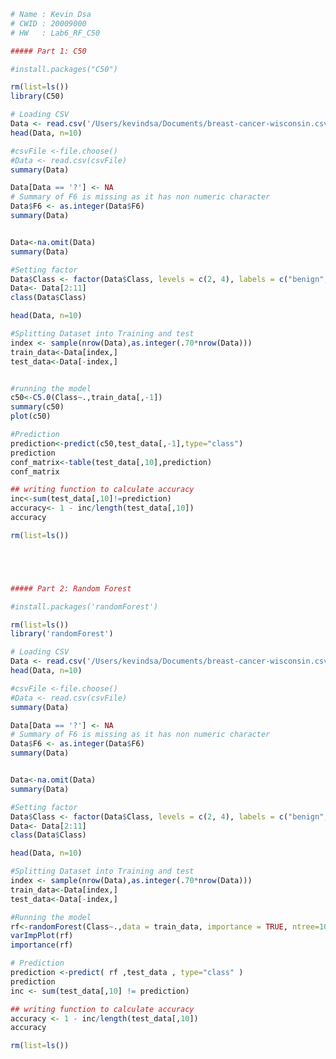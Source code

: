 ```r
# Name : Kevin Dsa
# CWID : 20009000
# HW   : Lab6_RF_C50

##### Part 1: C50

#install.packages("C50")

rm(list=ls())
library(C50)

# Loading CSV 
Data <- read.csv('/Users/kevindsa/Documents/breast-cancer-wisconsin.csv',header=TRUE, sep=",")
head(Data, n=10)

#csvFile <-file.choose()
#Data <- read.csv(csvFile)
summary(Data)

Data[Data == '?'] <- NA
# Summary of F6 is missing as it has non numeric character
Data$F6 <- as.integer(Data$F6)
summary(Data)


Data<-na.omit(Data)
summary(Data)

#Setting factor
Data$Class <- factor(Data$Class, levels = c(2, 4), labels = c("benign", "malignant"))
Data<- Data[2:11]
class(Data$Class)

head(Data, n=10)

#Splitting Dataset into Training and test
index <- sample(nrow(Data),as.integer(.70*nrow(Data)))
train_data<-Data[index,]
test_data<-Data[-index,]


#running the model
c50<-C5.0(Class~.,train_data[,-1])
summary(c50)
plot(c50)

#Prediction
prediction<-predict(c50,test_data[,-1],type="class") 
prediction
conf_matrix<-table(test_data[,10],prediction)
conf_matrix

## writing function to calculate accuracy
inc<-sum(test_data[,10]!=prediction)
accuracy<- 1 - inc/length(test_data[,10])
accuracy

rm(list=ls())





##### Part 2: Random Forest

#install.packages('randomForest')

rm(list=ls())
library('randomForest')

# Loading CSV 
Data <- read.csv('/Users/kevindsa/Documents/breast-cancer-wisconsin.csv',header=TRUE, sep=",")
head(Data, n=10)

#csvFile <-file.choose()
#Data <- read.csv(csvFile)
summary(Data)

Data[Data == '?'] <- NA
# Summary of F6 is missing as it has non numeric character
Data$F6 <- as.integer(Data$F6)
summary(Data)


Data<-na.omit(Data)
summary(Data)

#Setting factor
Data$Class <- factor(Data$Class, levels = c(2, 4), labels = c("benign", "malignant"))
Data<- Data[2:11]
class(Data$Class)

head(Data, n=10)

#Splitting Dataset into Training and test
index <- sample(nrow(Data),as.integer(.70*nrow(Data)))
train_data<-Data[index,]
test_data<-Data[-index,]

#Running the model
rf<-randomForest(Class~.,data = train_data, importance = TRUE, ntree=1000)
varImpPlot(rf)
importance(rf)

# Prediction
prediction <-predict( rf ,test_data , type="class" )
prediction
inc <- sum(test_data[,10] != prediction)

## writing function to calculate accuracy
accuracy <- 1 - inc/length(test_data[,10])
accuracy

rm(list=ls())

```

